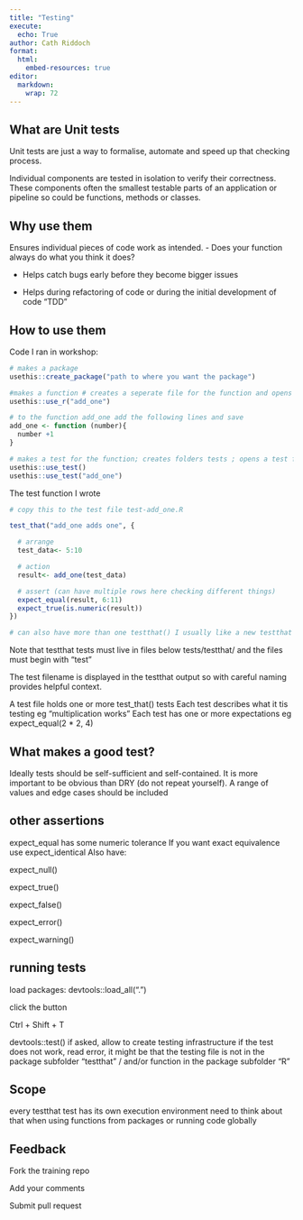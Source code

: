```yaml
---
title: "Testing"
execute: 
  echo: True
author: Cath Riddoch
format:
  html:
    embed-resources: true
editor: 
  markdown: 
    wrap: 72
---
```


## What are Unit tests

Unit tests are just a way to formalise, automate and speed up that
checking process.

Individual components are tested in isolation to verify their
correctness. These components often the smallest testable parts of an
application or pipeline so could be functions, methods or classes.

## Why use them

Ensures individual pieces of code work as intended. - Does your function
always do what you think it does?

-   Helps catch bugs early before they become bigger issues

-   Helps during refactoring of code or during the initial development
    of code "TDD"

## How to use them

Code I ran in workshop:

```r
# makes a package
usethis::create_package("path to where you want the package")

#makes a function # creates a seperate file for the function and opens it in R
usethis::use_r("add_one")

# to the function add_one add the following lines and save
add_one <- function (number){
  number +1
}

# makes a test for the function; creates folders tests ; opens a test file
usethis::use_test()
usethis::use_test("add_one")
```

The test function I wrote

```r
# copy this to the test file test-add_one.R
```


```r
test_that("add_one adds one", {

  # arrange
  test_data<- 5:10

  # action
  result<- add_one(test_data)

  # assert (can have multiple rows here checking different things)
  expect_equal(result, 6:11)
  expect_true(is.numeric(result))
})
```


```r
# can also have more than one testthat() I usually like a new testthat if I re-run the function with different input. 
```

Note that testthat tests must live in files below tests/testthat/ and
the files must begin with "test"

The test filename is displayed in the testthat output so with careful
naming provides helpful context.

A test file holds one or more test_that() tests Each test describes what
it tis testing eg "multiplication works" Each test has one or more
expectations eg expect_equal(2 \* 2, 4)

## What makes a good test?

Ideally tests should be self-sufficient and self-contained. It is more
important to be obvious than DRY (do not repeat yourself). A range of values and edge cases should
be included

## other assertions

expect_equal has some numeric tolerance If you want exact equivalence
use expect_identical Also have:

expect_null()

expect_true()

expect_false()

expect_error()

expect_warning()

## running tests
load packages: devtools::load_all(".")

click the button

Ctrl + Shift + T

devtools::test()
if asked, allow to create testing infrastructure
if the test does not work, read error, it might be that the testing file is not in the package subfolder "testthat" / and/or function in the package subfolder "R"


## Scope

every testthat test has its own execution environment need to think
about that when using functions from packages or running code globally

## Feedback

Fork the training repo

Add your comments

Submit pull request

